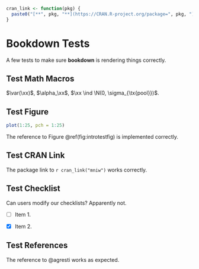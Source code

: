```r
cran_link <- function(pkg) {
  paste0("[**", pkg, "**](https://CRAN.R-project.org/package=", pkg, ")")
}
```

# Bookdown Tests

A few tests to make sure **bookdown** is rendering things correctly.

## Test Math Macros 

$\var(\xx)$, $\alpha_\xx$, $\xx \ind \N(0, \sigma_{\tx{pool}})$.

## Test Figure

```r
plot(1:25, pch = 1:25)
```
The reference to Figure \@ref(fig:introtestfig) is implemented correctly.  

## Test CRAN Link

The package link to `r cran_link("mniw")` works correctly.

## Test Checklist

Can users modify our checklists?  Apparently not.

- [ ] Item 1.

- [x] Item 2.

## Test References

The reference to @agresti works as expected.
